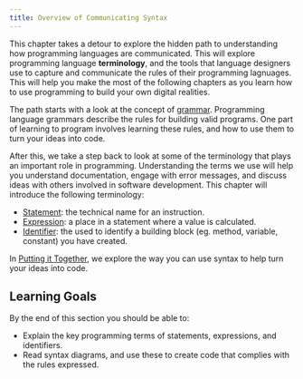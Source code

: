 ```yaml
---
title: Overview of Communicating Syntax
---
```


<div class="not-content">
  <YouTube id="vRKJhjHwFLs" params="fs=1&modestbranding=1&rel=0&autoplay=1"/>
</div>

This chapter takes a detour to explore the hidden path to understanding how programming languages are communicated. This will explore programming language **terminology**, and the tools that language designers use to capture and communicate the rules of their programming lagnuages. This will help you make the most of the following chapters as you learn how to use programming to build your own digital realities.

The path starts with a look at the concept of [grammar](../1-concepts/01-grammar). Programming language grammars describe the rules for building valid programs. One part of learning to program involves learning these rules, and how to use them to turn your ideas into code.

After this, we take a step back to look at some of the terminology that plays an important role in programming. Understanding the terms we use will help you understand documentation, engage with error messages, and discuss ideas with others involved in software development. This chapter will introduce the following terminology:

- [Statement](../1-concepts/02-statement): the technical name for an instruction.
- [Expression](../1-concepts/03-expression): a place in a statement where a value is calculated.
- [Identifier](../1-concepts/04-identifier): the used to identify a building block (eg. method, variable, constant) you have created.

In [Putting it Together](../2-put-together), we explore the way you can use syntax to help turn your ideas into code.

## Learning Goals

By the end of this section you should be able to:

- Explain the key programming terms of statements, expressions, and identifiers.
- Read syntax diagrams, and use these to create code that complies with the rules expressed.
